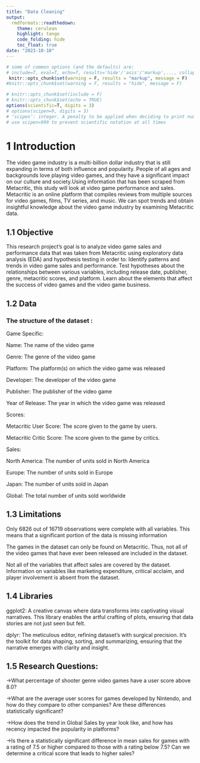 ```yaml
---
title: "Data Cleaning"
output:
  rmdformats::readthedown:
    theme: cerulean
    highlight: tango
    code_folding: hide
    toc_float: true
date: "2023-10-10"
---
```


```r
# some of common options (and the defaults) are: 
# include=T, eval=T, echo=T, results='hide'/'asis'/'markup',..., collapse=F, warning=T, message=T, error=T, cache=T, fig.width=6, fig.height=4, fig.dim=c(6,4) #inches, fig.align='left'/'center','right', 
 knitr::opts_chunk$set(warning = F, results = "markup", message = F)
#knitr::opts_chunk$set(warning = F, results = "hide", message = F)

# knitr::opts_chunk$set(include = F)
# knitr::opts_chunk$set(echo = TRUE)
options(scientific=T, digits = 3) 
# options(scipen=9, digits = 3) 
# ‘scipen’: integer. A penalty to be applied when deciding to print numeric values in fixed or exponential notation.  Positive values bias towards fixed and negative towards scientific notation: fixed notation will be preferred unless it is more than ‘scipen’ digits wider.
# use scipen=999 to prevent scientific notation at all times
```

# 1 Introduction

The video game industry is a multi-billion dollar industry that is still expanding in terms of both influence and popularity. People of all ages and backgrounds love playing video games, and they have a significant impact on our culture and society.Using information that has been scraped from Metacritic, this study will look at video game performance and sales. Metacritic is an online platform that compiles reviews from multiple sources for video games, films, TV series, and music. We can spot trends and obtain insightful knowledge about the video game industry by examining Metacritic data. 


## 1.1 Objective

This research project's goal is to analyze video game sales and performance data that was taken from Metacritic using exploratory data analysis (EDA) and hypothesis testing in order to: Identify patterns and trends in video game sales and performance. Test hypotheses about the relationships between various variables, including release date, publisher, genre, metacritic scores, and platform. Learn about the elements that affect the success of video games and the video game business. 

## 1.2 Data
### The structure of the dataset : 

Game Specific: 

Name: The name of the video game 

Genre: The genre of the video game 

Platform: The platform(s) on which the video game was released 

Developer: The developer of the video game 

Publisher: The publisher of the video game 

Year of Release: The year in which the video game was released 

Scores: 

Metacritic User Score: The score given to the game by users. 

Metacritic Critic Score: The score given to the game by critics. 

Sales: 

North America: The number of units sold in North America 

Europe: The number of units sold in Europe 

Japan: The number of units sold in Japan 

Global: The total number of units sold worldwide 


## 1.3 Limitations 

Only 6826 out of 16719 observations were complete with all variables. This means that a significant portion of the data is missing information 

The games in the dataset can only be found on Metacritic. Thus, not all of the video games that have ever been released are included in the dataset. 

Not all of the variables that affect sales are covered by the dataset. Information on variables like marketing expenditure, critical acclaim, and player involvement is absent from the dataset.

## 1.4 Libraries

ggplot2: A creative canvas where data transforms into captivating visual narratives. This library enables the artful crafting of plots, ensuring that data stories are not just seen but felt. 

dplyr: The meticulous editor, refining dataset’s with surgical precision. It’s the toolkit for data shaping, sorting, and summarizing, ensuring that the narrative emerges with clarity and insight. 

## 1.5 Research Questions: 

->What percentage of shooter genre video games have a user score above 8.0? 

->What are the average user scores for games developed by Nintendo, and how do they compare to other companies? Are these differences statistically significant? 

->How does the trend in Global Sales by year look like, and how has recency impacted the popularity in platforms? 

->Is there a statistically significant difference in mean sales for games with a rating of 7.5 or higher compared to those with a rating below 7.5? Can we determine a critical score that leads to higher sales? 